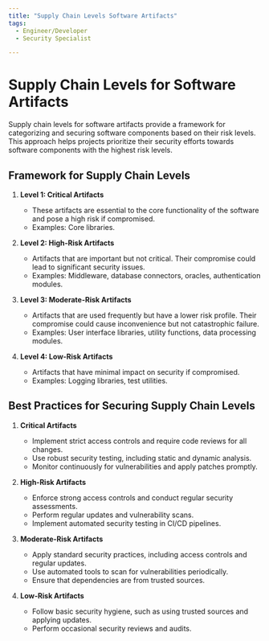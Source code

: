 ```yaml
---
title: "Supply Chain Levels Software Artifacts"
tags:
  - Engineer/Developer
  - Security Specialist

---
```



<TagProvider>
<TagFilter />

# Supply Chain Levels for Software Artifacts

<TagList tags={frontmatter.tags} />
<AttributionList contributors={frontmatter.contributors} />

Supply chain levels for software artifacts provide a framework for categorizing and securing software components based on their risk levels. This approach helps projects prioritize their security efforts towards software components with the highest risk levels.

## Framework for Supply Chain Levels

1. **Level 1: Critical Artifacts**
   - These artifacts are essential to the core functionality of the software and pose a high risk if compromised.
   - Examples: Core libraries.

2. **Level 2: High-Risk Artifacts**
   - Artifacts that are important but not critical. Their compromise could lead to significant security issues.
   - Examples: Middleware, database connectors, oracles, authentication modules.

3. **Level 3: Moderate-Risk Artifacts**
   - Artifacts that are used frequently but have a lower risk profile. Their compromise could cause inconvenience but not catastrophic failure.
   - Examples: User interface libraries, utility functions, data processing modules.

4. **Level 4: Low-Risk Artifacts**
   - Artifacts that have minimal impact on security if compromised.
   - Examples: Logging libraries, test utilities.

## Best Practices for Securing Supply Chain Levels

1. **Critical Artifacts**
   - Implement strict access controls and require code reviews for all changes.
   - Use robust security testing, including static and dynamic analysis.
   - Monitor continuously for vulnerabilities and apply patches promptly.

2. **High-Risk Artifacts**
   - Enforce strong access controls and conduct regular security assessments.
   - Perform regular updates and vulnerability scans.
   - Implement automated security testing in CI/CD pipelines.

3. **Moderate-Risk Artifacts**
   - Apply standard security practices, including access controls and regular updates.
   - Use automated tools to scan for vulnerabilities periodically.
   - Ensure that dependencies are from trusted sources.

4. **Low-Risk Artifacts**
   - Follow basic security hygiene, such as using trusted sources and applying updates.
   - Perform occasional security reviews and audits.

</TagProvider>